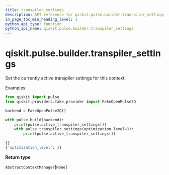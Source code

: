 ```yaml
---
title: transpiler_settings
description: API reference for qiskit.pulse.builder.transpiler_settings
in_page_toc_min_heading_level: 1
python_api_type: function
python_api_name: qiskit.pulse.builder.transpiler_settings
---
```


# qiskit.pulse.builder.transpiler\_settings

<Function id="qiskit.pulse.builder.transpiler_settings" name="transpiler_settings" isDedicatedPage={true} github="https://github.com/qiskit/qiskit/tree/stable/0.21/qiskit/pulse/builder.py" signature="transpiler_settings(**settings)">
  Set the currently active transpiler settings for this context.

  Examples:

  ```python
  from qiskit import pulse
  from qiskit.providers.fake_provider import FakeOpenPulse2Q

  backend = FakeOpenPulse2Q()

  with pulse.build(backend):
      print(pulse.active_transpiler_settings())
      with pulse.transpiler_settings(optimization_level=3):
          print(pulse.active_transpiler_settings())
  ```

  ```python
  {}
  {'optimization_level': 3}
  ```

  **Return type**

  `AbstractContextManager`\[`None`]
</Function>

